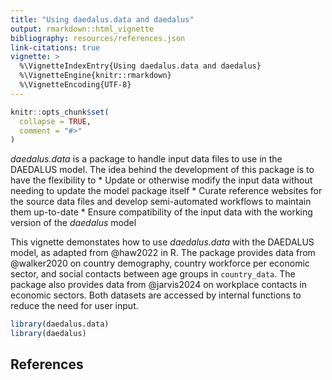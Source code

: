 ```yaml
---
title: "Using daedalus.data and daedalus"
output: rmarkdown::html_vignette
bibliography: resources/references.json
link-citations: true
vignette: >
  %\VignetteIndexEntry{Using daedalus.data and daedalus}
  %\VignetteEngine{knitr::rmarkdown}
  %\VignetteEncoding{UTF-8}
---
```


```r
knitr::opts_chunk$set(
  collapse = TRUE,
  comment = "#>"
)
```

_daedalus.data_ is a package to handle input data files to use in the DAEDALUS model. The idea behind the development of this package is to have the flexibility to 
* Update or otherwise modify the input data without needing to update the model package itself 
* Curate reference websites for the source data files and develop semi-automated workflows to maintain them up-to-date
* Ensure compatibility of the input data with the working version of the _daedalus_ model


This vignette demonstates how to use _daedalus.data_ with the DAEDALUS model, as adapted from @haw2022 in R. The package provides data from @walker2020 on country demography, country workforce per economic sector, and social contacts between age groups in `country_data`.
The package also provides data from @jarvis2024 on workplace contacts in economic sectors.
Both datasets are accessed by internal functions to reduce the need for user input.


```r
library(daedalus.data)
library(daedalus)
```



## References
